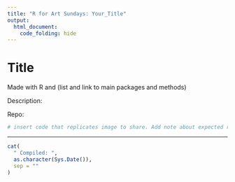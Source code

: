 ```yaml
---
title: "R for Art Sundays: Your_Title"
output: 
  html_document:
    code_folding: hide
---
```


# Title

Made with R and (list and link to main packages and methods)

Description: <!-- remove section if no description -->

Repo: 

<!-- List author website, blog, twitter, instagram, etc. -->


```r

# insert code that replicates image to share. Add note about expected run times. 

```



-----


```r

cat(
  " Compiled: ",
  as.character(Sys.Date()),
  sep = ""
)
```
